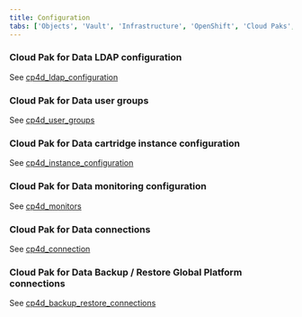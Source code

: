 ```yaml
---
title: Configuration
tabs: ['Objects', 'Vault', 'Infrastructure', 'OpenShift', 'Cloud Paks', 'Cartridges', 'Configuration', 'Other']
---
```


### Cloud Pak for Data LDAP configuration

See [cp4d_ldap_configuration](cp4d_ldap_configuration)

### Cloud Pak for Data user groups

See [cp4d_user_groups](cp4d_user_groups)

### Cloud Pak for Data cartridge instance configuration

See [cp4d_instance_configuration](cp4d_instance_configuration)

### Cloud Pak for Data monitoring configuration

See [cp4d_monitors](cp4d_monitors)

### Cloud Pak for Data connections

See [cp4d_connection](cp4d_connection)

### Cloud Pak for Data Backup / Restore Global Platform connections

See [cp4d_backup_restore_connections](cp4d_backup_restore_connections)